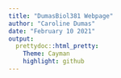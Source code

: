 ```yaml
---
title: "DumasBiol381 Webpage"
author: "Caroline Dumas"
date: "February 10 2021"
output: 
  prettydoc::html_pretty:
    Theme: Cayman
    highlight: github
---
```


